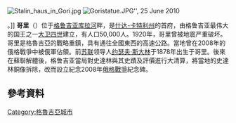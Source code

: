 {{Infobox settlement
| name = {{PAGENAME}}
| native_name = {{lang|ka|გორი}}
| official_name = {{lang|ka|გორი ქალაქი}}
| image_skyline = Cityscapes of Gori, ArmAg (3).jpg
| imagesize = 
| image_caption = 
| image_flag = Flag of Gori (City).svg
| image_shield = Coat of Arms of Gori, Georgia.svg
| pushpin_map = Georgia
| pushpin_label_position = bottom
| pushpin_map_caption = {{PAGENAME}}在[[格鲁吉亚|格鲁吉亚]]的位置
| founder = [[大衛四世|大衛四世]]
| settlement_type = 首府
| subdivision_type = 國家
| subdivision_name = {{GEO}}
| subdivision_type1 = [[格魯吉亞行政區劃|州]]
| subdivision_name1 = [[什達-卡特利州|什達-卡特利州]]
| leader_title = 市長
| leader_name = ზურაბ ჯირკველიშვილი
| established_title = 建立
| established_date = 七世紀
| established_title3 = 城市地位
| established_date3 = 1950年
| elevation_m = 588
| area_total_km2 = 16.85
| population_as_of = 2014年
| population_total = 48,143
| population_density_km2 = auto
| timezone =[[UTC+04:00|UTC+4]]
| coordinates = {{coord|41|58|0|N|44|06|0|E|region:GE|display=inline,title}}
| postal_code_type = 郵政號碼
| postal_code = 1400
| area_code = +995 370
| website = {{url|http://www.gori.gov.ge}} }}
[[File:Stalin_haus_in_Gori.jpg|thumb]]
[[File:Goristatue.JPG|thumb]]'', 25 June 2010</ref>。]]
'''哥里'''（{{lang-ka|გორი}}）位于[[格鲁吉亚|格鲁吉亚]][[库拉河|库拉河]]畔，是[[什达-卡特利州|什达-卡特利州]]的首府，由格鲁吉亚最伟大的国王之一[[大卫四世|大卫四世]]建立，有人口50,000人。1920年，哥里曾被地震严重破坏。哥里是格魯吉亞的戰略重鎮，具有通往全國東西的高速公路。當地曾在2008年的俄格戰爭中被俄軍佔領。前[[苏联|苏联]]领导人[[约瑟夫·斯大林|约瑟夫·斯大林]]于1878年出生于哥里。後來在蘇聯解體後，格鲁吉亚當局對史達林與其史蹟及評價進行大清算，將當地的史達林銅像拆除，改而設立紀念2008年[[南奧塞梯戰爭_(2008年)|俄格戰爭]]紀念碑。

==參考資料==
<references/>

{{Commonscat|Gori}}
{{Authority control}}
{{georgia-geo-stub}}

[[Category:格魯吉亞城市|Category:格魯吉亞城市]]